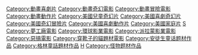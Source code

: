 
[[Category:動畫喜劇片|Category:動畫喜劇片]]
[[Category:動畫奇幻電影|Category:動畫奇幻電影]]
[[Category:動畫冒險電影|Category:動畫冒險電影]]
[[Category:動畫動作片|Category:動畫動作片]]
[[Category:美國兒童奇幻片|Category:美國兒童奇幻片]]
[[Category:美國喜劇奇幻片|Category:美國喜劇奇幻片]]
[[Category:美國奇幻冒險片|Category:美國奇幻冒險片]]
[[Category:美國喜劇動作片|Category:美國喜劇動作片]]
[[Category:美國家庭片|Category:美國家庭片]]
[[Category:夢工廠動畫公司動畫電影|S]]
[[Category:夢工廠電影|Category:夢工廠電影]]
[[Category:環球影業電影|Category:環球影業電影]]
[[Category:派拉蒙影業電影|Category:派拉蒙影業電影]]
[[Category:惡搞電影|Category:惡搞電影]]
[[Category:穿靴子的貓題材電影|Category:穿靴子的貓題材電影]]
[[Category:安徒生童话题材作品|Category:安徒生童话题材作品]]
[[Category:格林童話題材作品|Category:格林童話題材作品]]
[[Category:夢工廠動畫跨媒體製作|H]]
[[Category:怪物题材作品|Category:怪物题材作品]]